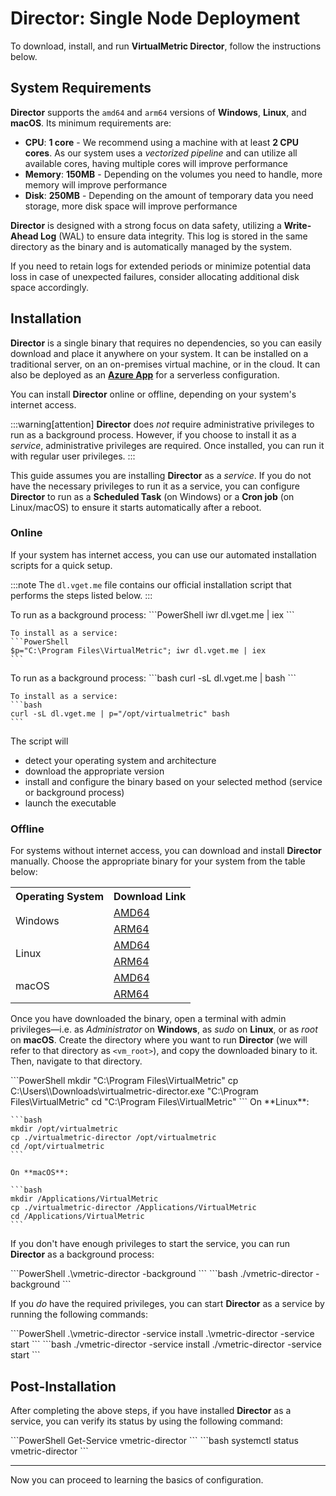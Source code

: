 # Director: Single Node Deployment

To download, install, and run **VirtualMetric Director**, follow the instructions below.

## System Requirements

**Director** supports the `amd64` and `arm64` versions of **Windows**, **Linux**, and **macOS**. Its minimum requirements are:

- **CPU**: **1 core** - We recommend using a machine with at least **2 CPU cores**. As our system uses a _vectorized pipeline_ and can utilize all available cores, having multiple cores will improve performance
- **Memory**: **150MB** - Depending on the volumes you need to handle, more memory will improve performance
- **Disk**: **250MB** - Depending on the amount of temporary data you need storage, more disk space will improve performance

**Director** is designed with a strong focus on data safety, utilizing a **Write-Ahead Log**  (WAL) to ensure data integrity. This log is stored in the same directory as the binary and is automatically managed by the system.

If you need to retain logs for extended periods or minimize potential data loss in case of unexpected failures, consider allocating additional disk space accordingly.

## Installation

**Director** is a single binary that requires no dependencies, so you can easily download and place it anywhere on your system. It can be installed on a traditional server, on an on-premises virtual machine, or in the cloud. It can also be deployed as an [**Azure App**](./deployment/on-azure-app-service.mdx) for a serverless configuration.

You can install **Director** online or offline, depending on your system's internet access.

:::warning[attention]
**Director**  does _not_ require administrative privileges to run as a background process. However, if you choose to install it as a _service_, administrative privileges are required. Once installed, you can run it with regular user privileges.
:::

This guide assumes you are installing **Director** as a _service_. If you do not have the necessary privileges to run it as a service, you can configure **Director** to run as a **Scheduled Task** (on Windows) or a **Cron job** (on Linux/macOS) to ensure it starts automatically after a reboot.

### Online

If your system has internet access, you can use our automated installation scripts for a quick setup.

:::note
The `dl.vget.me` file contains our official installation script that performs the steps listed below.
:::

<Tabs groupId="cli-options">
  <TabItem value="powershell" label="PowerShell" default>  
    To run as a background process:
    ```PowerShell
    iwr dl.vget.me | iex
    ```

    To install as a service:
    ```PowerShell
    $p="C:\Program Files\VirtualMetric"; iwr dl.vget.me | iex
    ```
  </TabItem>
  <TabItem value="bash" label="Bash">  
    To run as a background process:
    ```bash
    curl -sL dl.vget.me | bash
    ```

    To install as a service:
    ```bash
    curl -sL dl.vget.me | p="/opt/virtualmetric" bash
    ```
  </TabItem>
</Tabs>

The script will

- detect your operating system and architecture
- download the appropriate version
- install and configure the binary based on your selected method (service or background process)
- launch the executable

### Offline

For systems without internet access, you can download and install **Director** manually. Choose the appropriate binary for your system from the table below:

<table style={{textAlign: "center"}}>
  <tr><th>Operating System</th><th>Download Link</th></tr>
  <tr>
    <td rowspan="2">Windows</td>
   <td><a href="https://dl.vget.me/director/windows/amd64/vmetric-director.exe">AMD64</a></td>
   </tr>
  <tr><td><a href="https://dl.vget.me/director/windows/arm64/vmetric-director.exe">ARM64</a></td></tr>
  <tr>
    <td rowspan="2">Linux</td>
    <td><a href="https://dl.vget.me/director/linux/amd64/vmetric-director">AMD64</a></td>
  </tr>
  <tr><td><a href="https://dl.vget.me/director/linux/arm64/vmetric-director">ARM64</a></td></tr>
  <tr>
    <td rowspan="2">macOS</td>
    <td><a href="https://dl.vget.me/director/darwin/amd64/vmetric-director">AMD64</a></td>
  </tr>
  <tr><td><a href="https://dl.vget.me/director/darwin/arm64/vmetric-director">ARM64</a></td></tr>
</table>

Once you have downloaded the binary, open a terminal with admin privileges&mdash;i.e. as _Administrator_ on **Windows**, as _sudo_ on **Linux**, or as _root_ on **macOS**. Create the directory where you want to run **Director** (we will refer to that directory as `<vm_root>`), and copy the downloaded binary to it. Then, navigate to that directory.

<Tabs>
  <TabItem value="powershell" label="PowerShell" default>
    ```PowerShell
    mkdir "C:\Program Files\VirtualMetric"
    cp C:\Users\<admin-user>\Downloads\virtualmetric-director.exe "C:\Program Files\VirtualMetric"
    cd "C:\Program Files\VirtualMetric"
    ```
  </TabItem>

  <TabItem value="bash" label="Bash">
    On **Linux**:

    ```bash
    mkdir /opt/virtualmetric
    cp ./virtualmetric-director /opt/virtualmetric
    cd /opt/virtualmetric
    ```

    On **macOS**:

    ```bash
    mkdir /Applications/VirtualMetric
    cp ./virtualmetric-director /Applications/VirtualMetric
    cd /Applications/VirtualMetric
    ```
  </TabItem>
</Tabs>

If you don't have enough privileges to start the service, you can run **Director** as a background process:

<Tabs>
  <TabItem value="powershell" label="PowerShell">
    ```PowerShell
    .\vmetric-director -background
    ```
  </TabItem>
  <TabItem value="bash" label="Bash">
    ```bash
    ./vmetric-director -background
    ```
  </TabItem>
</Tabs>

If you _do_ have the required privileges, you can start **Director** as a service by running the following commands:

<Tabs>
  <TabItem value="powershell" label="PowerShell">
    ```PowerShell
    .\vmetric-director -service install
    .\vmetric-director -service start
    ```
  </TabItem>
  <TabItem value="bash" label="Bash">
    ```bash
    ./vmetric-director -service install
    ./vmetric-director -service start
    ```
  </TabItem>
</Tabs>

## Post-Installation

After completing the above steps, if you have installed **Director** as a service, you can verify its status by using the following command:

<Tabs>
  <TabItem value="powershell" label="PowerShell">
    ```PowerShell
    Get-Service vmetric-director
    ```
  </TabItem>
  <TabItem value="bash" label="Bash">
    ```bash
    systemctl status vmetric-director
    ```
  </TabItem>
</Tabs>

---

Now you can proceed to learning the basics of configuration.
